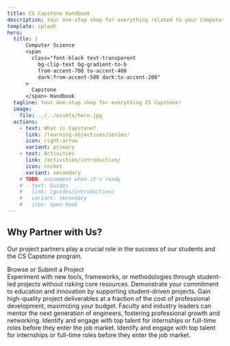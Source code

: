 ```yaml
---
title: CS Capstone Handbook
description: Your one-stop shop for everything related to your Computer Science Senior Design Project (on-campus CS Capstone) at Oregon State University
template: splash
hero:
  title: |
      Computer Science 
      <span
        class="font-black text-transparent
          bg-clip-text bg-gradient-to-b
          from-accent-700 to-accent-400
          dark:from-accent-500 dark:to-accent-200"
      >
        Capstone
      </span> Handbook
  tagline: Your one-stop shop for everything CS Capstone!
  image:
    file: ../../assets/hero.jpg
  actions:
    - text: What is Capstone?
      link: /learning-objectives/series/
      icon: right-arrow
      variant: primary
    - text: Activities
      link: /activities/introduction/
      icon: rocket
      variant: secondary
    # TODO: uncomment when it's ready
    # - text: Guides
    #   link: /guides/introduction/
    #   variant: secondary
    #   icon: open-book
---
```



<CardGrid>
  <LinkCard title="For Students" description="Learn everything you need to know to succeed in the CS Capstone series." href="/introduction/for-students/" />
  <LinkCard title="For Project Partners" description="Learn about project requirements, categories, and evaluation criteria." href="/introduction/for-partners/" />
</CardGrid>

<h2 class="text-center">Why Partner with Us?</h2>

<p class="text-center">Our project partners play a crucial role in the success of our students and the CS Capstone program.</p>

<div class="text-center">
  <LinkButton
    href="https://eecs.engineering.oregonstate.edu/capstone/submission/pages/"
    variant="primary"
    icon="external"
    iconPlacement="start"
    target="_blank"
  >
    Browse or Submit a Project
  </LinkButton>
</div>

<CardGrid>
  <Card title="Technology Exploration" icon="rocket">
    Experiment with new tools, frameworks, or methodologies through student-led projects without risking core resources.
  </Card>
  <Card title="Showcase Leadership" icon="star">
    Demonstrate your commitment to education and innovation by supporting student-driven projects.
  </Card>
  <Card title="Cost-Effective Development" icon="puzzle">
    Gain high-quality project deliverables at a fraction of the cost of professional development, maximizing your budget.
  </Card>
  <Card title="Mentorship Opportunities" icon="heart">
    Faculty and industry leaders can mentor the next generation of engineers, fostering professional growth and networking.
  </Card>
  <Card title="Early Recruitment Pipeline" icon="seti:pipeline">
    Identify and engage with top talent for internships or full-time roles before they enter the job market.
  </Card>
  <Card title="Prototype Development" icon="approve-check-circle">
    Identify and engage with top talent for internships or full-time roles before they enter the job market.
  </Card>
</CardGrid>